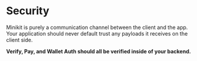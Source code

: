# Security

Minikit is purely a communication channel between the client and the app. Your application should never default trust any payloads it receives on the client side.

**Verify, Pay, and Wallet Auth should all be verified inside of your backend.**